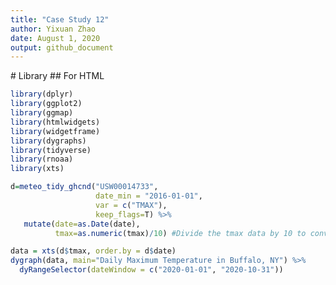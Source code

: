 ```yaml
---
title: "Case Study 12"
author: Yixuan Zhao
date: August 1, 2020
output: github_document
---
```

 

 # Library
## For HTML
```r
library(dplyr)
library(ggplot2)
library(ggmap)
library(htmlwidgets)
library(widgetframe)
library(dygraphs)
library(tidyverse)
library(rnoaa)
library(xts)
```


```r

d=meteo_tidy_ghcnd("USW00014733",
                   date_min = "2016-01-01", 
                   var = c("TMAX"),
                   keep_flags=T) %>% 
   mutate(date=as.Date(date),
          tmax=as.numeric(tmax)/10) #Divide the tmax data by 10 to convert to degrees.
```

```r
data = xts(d$tmax, order.by = d$date)
dygraph(data, main="Daily Maximum Temperature in Buffalo, NY") %>%
  dyRangeSelector(dateWindow = c("2020-01-01", "2020-10-31"))
```


```r
```
